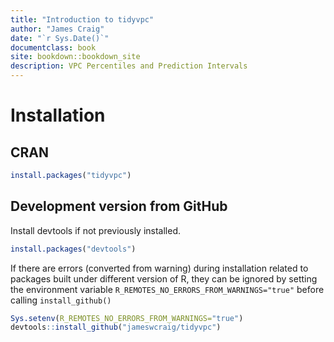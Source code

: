 ```yaml
--- 
title: "Introduction to tidyvpc"
author: "James Craig"
date: "`r Sys.Date()`"
documentclass: book
site: bookdown::bookdown_site
description: VPC Percentiles and Prediction Intervals
---
```


# Installation

## CRAN

```r
install.packages("tidyvpc")
```

## Development version from GitHub

Install devtools if not previously installed.
```r
install.packages("devtools")
```

If there are errors (converted from warning) during installation related to packages built under different version of R,
they can be ignored by setting the environment variable `R_REMOTES_NO_ERRORS_FROM_WARNINGS="true"` before calling `install_github()`

```r
Sys.setenv(R_REMOTES_NO_ERRORS_FROM_WARNINGS="true")
devtools::install_github("jameswcraig/tidyvpc")
```
